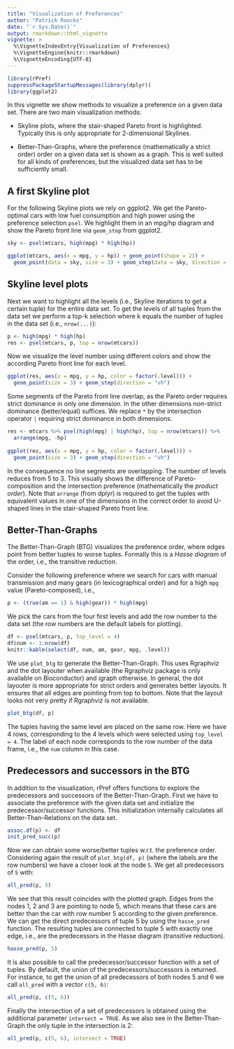 ```yaml
---
title: "Visualization of Preferences"
author: "Patrick Roocks"
date: "`r Sys.Date()`"
output: rmarkdown::html_vignette
vignette: >
  %\VignetteIndexEntry{Visualization of Preferences}
  %\VignetteEngine{knitr::rmarkdown}
  %\VignetteEncoding{UTF-8}
---
```


```r
library(rPref)
suppressPackageStartupMessages(library(dplyr))
library(ggplot2)
```

In this vignette we show methods to visualize a preference on a given data set. There are two main visualization methods:

* Skyline plots, where the stair-shaped Pareto front is highlighted. Typically this is only appropriate for 2-dimensional Skylines.

* Better-Than-Graphs, where the preference (mathematically a strict order) order on a given data set is shown as a graph. This is well suited for all kinds of preferences, but the visualized data set has to be sufficiently small.

## A first Skyline plot

For the following Skyline plots we rely on ggplot2. We get the Pareto-optimal cars with low fuel consumption and high power using the preference selection `psel`. We highlight them in an mpg/hp diagram and show the Pareto front line via `geom_step` from ggplot2.

```r
sky <- psel(mtcars, high(mpg) * high(hp))

ggplot(mtcars, aes(x = mpg, y = hp)) + geom_point(shape = 21) + 
  geom_point(data = sky, size = 3) + geom_step(data = sky, direction = "vh") 
```

## Skyline level plots

Next we want to highlight all the levels (i.e., Skyline iterations to get a certain tuple) for the entire data set. To get the levels of all tuples from the data set we perform a top-k selection where k equals the number of tuples in the data set (i.e., `nrow(...)`):

```r
p <- high(mpg) * high(hp)
res <- psel(mtcars, p, top = nrow(mtcars))
```

Now we visualize the level number using different colors and show the according Pareto front line for each level.

```r
ggplot(res, aes(x = mpg, y = hp, color = factor(.level))) +
  geom_point(size = 3) + geom_step(direction = "vh") 
```

Some segments of the Pareto front line overlap, as the Pareto order requires strict dominance in only one dimension. In the other dimensions non-strict dominance (better/equal) suffices. We replace `*` by the intersection operator `|` requiring strict dominance in both dimensions.

```r
res <- mtcars %>% psel(high(mpg) | high(hp), top = nrow(mtcars)) %>%
  arrange(mpg, -hp)
  
ggplot(res, aes(x = mpg, y = hp, color = factor(.level))) +
  geom_point(size = 3) + geom_step(direction = "vh") 
```

In the consequence no line segments are overlapping. The number of levels reduces from 5 to 3. This visually shows the difference of Pareto-composition and the intersection preference (mathematically the *product order*). Note that `arrange` (from dplyr) is required to get the tuples with equivalent values in one of the dimensions in the correct order to avoid U-shaped lines in the stair-shaped Pareto front line.

## Better-Than-Graphs

The Better-Than-Graph (BTG) visualizes the preference order, where edges point from better tuples to worse tuples. Formally this is a *Hasse diagram* of the order, i.e., the transitive reduction.

Consider the following preference where we search for cars with manual transmission and many gears (in lexicographical order) and for a high `mpg` value (Pareto-composed), i.e.,

```r
p <- (true(am == 1) & high(gear)) * high(mpg)
```

We pick the cars from the four first levels and add the row number to the data set (the row numbers are the default labels for plotting).

```r
df <- psel(mtcars, p, top_level = 4)
df$num <- 1:nrow(df)
knitr::kable(select(df, num, am, gear, mpg, .level))
``` 

We use `plot_btg` to generate the Better-Than-Graph. This uses Rgraphviz and the dot layouter when available (the Rgraphviz package is only available on Bioconductor) and igraph otherwise. In general, the dot layouter is more appropriate for strict orders and generates better layouts. It ensures that all edges are pointing from top to bottom. Note that the layout looks not very pretty if Rgraphviz is not available.

```r
plot_btg(df, p)
```

The tuples having the same level are placed on the same row. Here we have 4 rows, corresponding to the 4 levels which were selected using `top_level = 4`. The label of each node corresponds to the row number of the data frame, i.e., the `num` column in this case.

## Predecessors and successors in the BTG

In addition to the visualization, rPref offers functions to explore the predecessors and successors of the Better-Than-Graph. First we have to associate the preference with the given data set and initialize the predecessor/successor functions. This initialization internally calculates all Better-Than-Relations on the data set.

```r
assoc.df(p) <- df
init_pred_succ(p)
```

Now we can obtain some worse/better tuples w.r.t. the preference order. Considering again the result of `plot_btg(df, p)` (where the labels are the row numbers) we have a closer look at the node `5`. We get all predecessors of `5` with:

```r
all_pred(p, 5)
```

We see that this result coincides with the plotted graph. Edges from the nodes 1, 2 and 3 are pointing to node 5, which means that these cars are better than the car with row number 5 according to the given preference. We can get the direct predecessors of tuple 5 by using the `hasse_pred` function. The resulting tuples are connected to tuple 5 with exactly one edge, i.e., are the predecessors in the Hasse diagram (transitive reduction).

```r
hasse_pred(p, 5)
```

It is also possible to call the predecessor/successor function with a set of tuples. By default, the union of the predecessors/successors is returned. For instance, to get the union of all predecessors of both nodes 5 and 6 we call `all_pred` with a vector `c(5, 6)`:

```r
all_pred(p, c(5, 6))
```

Finally the intersection of a set of predecessors is obtained using the additional parameter `intersect = TRUE`. As we also see in the Better-Than-Graph the only tuple in the intersection is 2: 

```r
all_pred(p, c(5, 6), intersect = TRUE)
```
